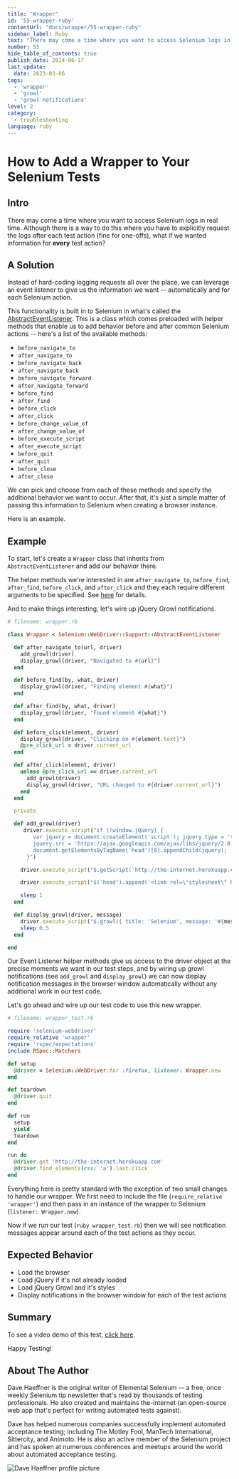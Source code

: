 ```yaml
---
title: 'Wrapper'
id: '55-wrapper-ruby'
contentUrl: "docs/wrapper/55-wrapper-ruby"
sidebar_label: Ruby
text: "There may come a time where you want to access Selenium logs in real time. Although there is a way to do this where you have to explicitly request the logs after each test action, what if we wanted information for every test action?"
number: 55
hide_table_of_contents: true
publish_date: 2014-06-17
last_update:
  date: 2023-03-06
tags:
  - 'wrapper'
  - 'growl'
  - 'growl notifications'
level: 2
category:
  - troubleshooting
language: ruby
---
```


# How to Add a Wrapper to Your Selenium Tests

## Intro

There may come a time where you want to access Selenium logs in real time. Although there is a way to do this where you have to explicitly request the logs after each test action (fine for one-offs), what if we wanted information for **every** test action?

## A Solution

Instead of hard-coding logging requests all over the place, we can leverage an event listener to give us the information we want -- automatically and for each Selenium action.

This functionality is built in to Selenium in what's called the [AbstractEventListener](https://code.google.com/p/selenium/source/browse/rb/lib/selenium/webdriver/support/abstract_event_listener.rb). This is a class which comes preloaded with helper methods that enable us to add behavior before and after common Selenium actions -- here's a list of the available methods:

- `before_navigate_to`
- `after_navigate_to`
- `before_navigate_back`
- `after_navigate_back`
- `before_navigate_forward`
- `after_navigate_forward`
- `before_find`
- `after_find`
- `before_click`
- `after_click`
- `before_change_value_of`
- `after_change_value_of`
- `before_execute_script`
- `after_execute_script`
- `before_quit`
- `after_quit`
- `before_close`
- `after_close`

We can pick and choose from each of these methods and specify the additional behavior we want to occur. After that, it's just a simple matter of passing this information to Selenium when creating a browser instance.

Here is an example.

## Example

To start, let's create a `Wrapper` class that inherits from `AbstractEventListener` and add our behavior there.

The helper methods we're interested in are `after_navigate_to`, `before_find`, `after_find`, `before_click`, and `after_click` and they each require different arguments to be specified. See [here](https://code.google.com/p/selenium/source/browse/rb/lib/selenium/webdriver/support/abstract_event_listener.rb#30) for details.

And to make things interesting, let's wire up jQuery Growl notifications.

```ruby
# filename: wrapper.rb

class Wrapper < Selenium::WebDriver::Support::AbstractEventListener

  def after_navigate_to(url, driver)
    add_growl(driver)
    display_growl(driver, "Navigated to #{url}")
  end

  def before_find(by, what, driver)
    display_growl(driver, "Finding element #{what}")
  end

  def after_find(by, what, driver)
    display_growl(driver, "Found element #{what}")
  end

  def before_click(element, driver)
    display_growl(driver, "Clicking on #{element.text}")
    @pre_click_url = driver.current_url
  end

  def after_click(element, driver)
    unless @pre_click_url == driver.current_url
      add_growl(driver)
      display_growl(driver, "URL changed to #{driver.current_url}")
    end
  end

  private

  def add_growl(driver)
     driver.execute_script("if (!window.jQuery) {
        var jquery = document.createElement('script'); jquery.type = 'text/javascript';
        jquery.src = 'https://ajax.googleapis.com/ajax/libs/jquery/2.0.2/jquery.min.js';
        document.getElementsByTagName('head')[0].appendChild(jquery);
      }")

    driver.execute_script("$.getScript('http://the-internet.herokuapp.com/js/vendor/jquery.growl.js')")

    driver.execute_script("$('head').append('<link rel=\"stylesheet\" href=\"http://the-internet.herokuapp.com/css/jquery.growl.css\" type=\"text/css\" />');")

    sleep 1
  end

  def display_growl(driver, message)
    driver.execute_script("$.growl({ title: 'Selenium', message: '#{message}' });")
    sleep 0.5
  end

end
```

Our Event Listener helper methods give us access to the driver object at the precise moments we want in our test steps, and by wiring up growl notifications (see `add_growl` and `display_growl`) we can now display notification messages in the browser window automatically without any additional work in our test code.

Let's go ahead and wire up our test code to use this new wrapper.

```ruby
# filename: wrapper_test.rb

require 'selenium-webdriver'
require_relative 'wrapper'
require 'rspec/expectations'
include RSpec::Matchers

def setup
  @driver = Selenium::WebDriver.for :firefox, listener: Wrapper.new
end

def teardown
  @driver.quit
end

def run
  setup
  yield
  teardown
end

run do
  @driver.get 'http://the-internet.herokuapp.com'
  @driver.find_elements(css: 'a').last.click
end
```

Everything here is pretty standard with the exception of two small changes to handle our wrapper. We first need to include the file (`require_relative 'wrapper'`) and then pass in an instance of the wrapper to Selenium (`listener: Wrapper.new`).

Now if we run our test (`ruby wrapper_test.rb`) then we will see notification messages appear around each of the test actions as they occur.

## Expected Behavior

- Load the browser
- Load jQuery if it's not already loaded
- Load jQuery Growl and it's styles
- Display notifications in the browser window for each of the test actions

## Summary

To see a video demo of this test, [click here](https://vimeo.com/98736887).

Happy Testing!

## About The Author

Dave Haeffner is the original writer of Elemental Selenium -- a free, once weekly Selenium tip newsletter that's read by thousands of testing professionals. He also created and maintains the-internet (an open-source web app that's perfect for writing automated tests against).

Dave has helped numerous companies successfully implement automated acceptance testing; including The Motley Fool, ManTech International, Sittercity, and Animoto. He is also an active member of the Selenium project and has spoken at numerous conferences and meetups around the world about automated acceptance testing.

![Dave Haeffner profile picture](/img/authors/dave-haeffner.jpeg#author-img 'a title')
